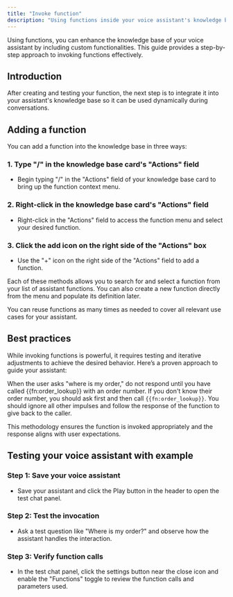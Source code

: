 ```yaml
---
title: "Invoke function"
description: "Using functions inside your voice assistant's knowledge base."
---
```


Using functions, you can enhance the knowledge base of your voice assistant by including custom functionalities. This guide provides a step-by-step approach to invoking functions effectively.

## Introduction

After creating and testing your function, the next step is to integrate it into your assistant's knowledge base so it can be used dynamically during conversations.

## Adding a function

You can add a function into the knowledge base in three ways:

### 1. Type "/" in the knowledge base card's "Actions" field
   - Begin typing "/" in the "Actions" field of your knowledge base card to bring up the function context menu.

### 2. Right-click in the knowledge base card's "Actions" field
   - Right-click in the "Actions" field to access the function menu and select your desired function.

### 3. Click the add icon on the right side of the "Actions" box
   - Use the "+" icon on the right side of the "Actions" field to add a function.

Each of these methods allows you to search for and select a function from your list of assistant functions. You can also create a new function directly from the menu and populate its definition later.

You can reuse functions as many times as needed to cover all relevant use cases for your assistant.

## Best practices

While invoking functions is powerful, it requires testing and iterative adjustments to achieve the desired behavior. Here’s a proven approach to guide your assistant:

When the user asks "where is my order," do not respond until you have called {{fn:order_lookup}} with an order number. If you don't know their order number, you should ask first and then call `{{fn:order_lookup}}`. You should ignore all other impulses and follow the response of the function to give back to the caller.

This methodology ensures the function is invoked appropriately and the response aligns with user expectations.

## Testing your voice assistant with example

### Step 1: Save your voice assistant
   - Save your assistant and click the Play button in the header to open the test chat panel.

### Step 2: Test the invocation
   - Ask a test question like "Where is my order?" and observe how the assistant handles the interaction.

### Step 3: Verify function calls
   - In the test chat panel, click the settings button near the close icon and enable the "Functions" toggle to review the function calls and parameters used.
